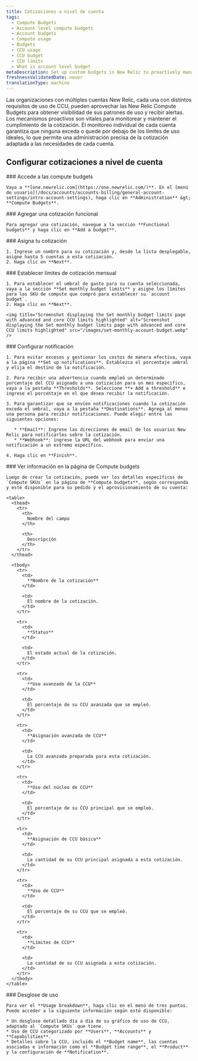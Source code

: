 ```yaml
---
title: Cotizaciones a nivel de cuenta
tags:
  - Compute Budgets
  - Account level compute budgets
  - Account budgets
  - Compute usage
  - Budgets
  - CCU usage
  - CCU budget
  - CCU limits
  - What is account level budget
metaDescription: Set up custom budgets in New Relic to proactively manage your Compute Consumption Unit (CCU) usage and costs.
freshnessValidatedDate: never
translationType: machine
---
```


Las organizaciones con múltiples cuentas New Relic, cada una con distintos requisitos de uso de CCU, pueden aprovechar las New Relic Compute Budgets para obtener visibilidad de sus patrones de uso y recibir alertas. Los mecanismos proactivos son vitales para monitorear y mantener el cumplimiento de la cotización. El monitoreo individual de cada cuenta garantiza que ninguna exceda o quede por debajo de los límites de uso ideales, lo que permite una administración precisa de la cotización adaptada a las necesidades de cada cuenta.

## Configurar cotizaciones a nivel de cuenta

<Steps>
  <Step>
    ### Accede a las compute budgets

    Vaya a **[one.newrelic.com](https://one.newrelic.com/)**. En el [menú de usuario](/docs/accounts/accounts-billing/general-account-settings/intro-account-settings), haga clic en **Administration** &gt; **Compute Budgets**.
  </Step>

  <Step>
    ### Agregar una cotización funcional

    Para agregar una cotización, navegue a la sección **Functional budgets** y haga clic en **Add a budget**.
  </Step>

  <Step>
    ### Asigna tu cotización

    1. Ingrese un nombre para su cotización y, desde la lista desplegable, asigne hasta 5 cuentas a esta cotización.
    2. Haga clic en **Next**.
  </Step>

  <Step>
    ### Establecer límites de cotización mensual

    1. Para establecer el umbral de gasto para su cuenta seleccionada, vaya a la sección **Set monthly budget limits** y asigne los límites para los SKU de compute que compró para establecer su `account budget`.
    2. Haga clic en **Next**.

    <img title="Screenshot displaying the Set monthly budget limits page with advanced and core CCU limits highlighted" alt="Screenshot displaying the Set monthly budget limits page with advanced and core CCU limits highlighted" src="/images/set-monthly-account-budget.webp" />
  </Step>

  <Step>
    ### Configurar notificación

    1. Para evitar excesos y gestionar los costos de manera efectiva, vaya a la página **Set up notifications**. Establezca el porcentaje umbral y elija el destino de la notificación.

    2. Para recibir una advertencia cuando empleó un determinado porcentaje del CCU asignado a una cotización para un mes específico, vaya a la pestaña **Thresholds**. Seleccione **+ Add a threshold** e ingrese el porcentaje en el que desea recibir la notificación.

    3. Para garantizar que se envíen notificaciones cuando la cotización exceda el umbral, vaya a la pestaña **Destinations**. Agrega al menos una persona para recibir notificaciones. Puede elegir entre las siguientes opciones:

       * **Email**: Ingrese las direcciones de email de los usuarios New Relic para notificarles sobre la cotización.
       * **Webhook**: ingrese la URL del webhook para enviar una notificación a un extremo específico.

    4. Haga clic en **Finish**.
  </Step>

  <Step>
    ### Ver información en la página de Compute budgets

    Luego de crear la cotización, puede ver los detalles específicos de `Compute SKUs` en la página de **Compute budgets**, según corresponda y esté disponible para su pedido y el aprovisionamiento de su cuenta:

    <table>
      <thead>
        <tr>
          <th>
            Nombre del campo
          </th>

          <th>
            Descripción
          </th>
        </tr>
      </thead>

      <tbody>
        <tr>
          <td>
            **Nombre de la cotización**
          </td>

          <td>
            El nombre de la cotización.
          </td>
        </tr>

        <tr>
          <td>
            **Status**
          </td>

          <td>
            El estado actual de la cotización.
          </td>
        </tr>

        <tr>
          <td>
            **Uso avanzado de la CCU**
          </td>

          <td>
            El porcentaje de su CCU avanzada que se empleó.
          </td>
        </tr>

        <tr>
          <td>
            **Asignación avanzada de CCU**
          </td>

          <td>
            La CCU avanzada preparada para esta cotización.
          </td>
        </tr>

        <tr>
          <td>
            **Uso del núcleo de CCU**
          </td>

          <td>
            El porcentaje de su CCU principal que se empleó.
          </td>
        </tr>

        <tr>
          <td>
            **Asignación de CCU básica**
          </td>

          <td>
            La cantidad de su CCU principal asignada a esta cotización.
          </td>
        </tr>

        <tr>
          <td>
            **Uso de CCU**
          </td>

          <td>
            El porcentaje de su CCU que se empleó.
          </td>
        </tr>

        <tr>
          <td>
            **Límites de CCU**
          </td>

          <td>
            La cantidad de su CCU asignada a esta cotización.
          </td>
        </tr>
      </tbody>
    </table>
  </Step>

  <Step>
    ### Desglose de uso

    Para ver el **Usage breakdown**, haga clic en el menú de tres puntos. Puede acceder a la siguiente información según esté disponible:

    * Un desglose detallado día a día de su gráfico de uso de CCU, adaptado al `Compute SKUs` que tiene.
    * Uso de CCU categorizado por **Users**, **Accounts** y **Capabilities**.
    * Detalles sobre la CCU, incluido el **Budget name**, las cuentas asociadas e información como el **Budget time range**, el **Product** y la configuración de **Notification**.
  </Step>
</Steps>